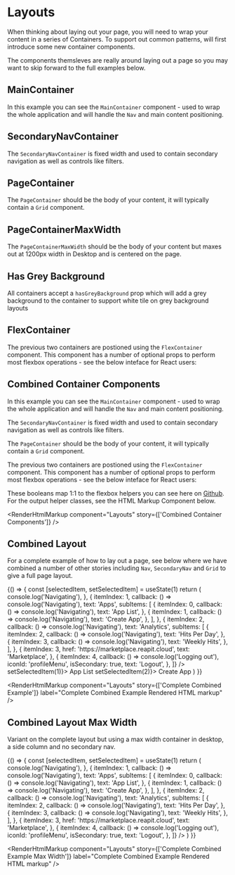 
<Meta title="Layouts" component={MainContainer} />

# Layouts

When thinking about laying out your page, you will need to wrap your content in a series of Containers. To support out common patterns, will first introduce some new container components.

The components themsleves are really around laying out a page so you may want to skip forward to the full examples below.

## MainContainer

In this example you can see the `MainContainer` component - used to wrap the whole application and will handle the `Nav` and main content positioning.

<Canvas>
  <Story name="Main Container">
    <MainContainer>
      <FlexContainer isFlexGrow1>
        <PageContainer>
          <GridDemoBlock />
        </PageContainer>
      </FlexContainer>
    </MainContainer>
  </Story>
</Canvas>

<RenderHtmlMarkup component="Layouts" story="Main Container" />

## SecondaryNavContainer

The `SecondaryNavContainer` is fixed width and used to contain secondary navigation as well as controls like filters.

<Canvas>
  <Story name="Secondary Nav Container">
    <SecondaryNavContainer>
      <GridDemoBlock />
    </SecondaryNavContainer>
  </Story>
</Canvas>

<RenderHtmlMarkup component="Layouts" story="Secondary Nav Container" />

## PageContainer

The `PageContainer` should be the body of your content, it will typically contain a `Grid` component.

<Canvas>
  <Story name="Page Container">
    <PageContainer>
      <Grid>
        <Col>
          <GridDemoBlock />
        </Col>
        <Col>
          <GridDemoBlock />
        </Col>
        <Col>
          <GridDemoBlock />
        </Col>
        <Col>
          <GridDemoBlock />
        </Col>
        <Col>
          <GridDemoBlock />
        </Col>
        <Col>
          <GridDemoBlock />
        </Col>
        <Col>
          <GridDemoBlock />
        </Col>
        <Col>
          <GridDemoBlock />
        </Col>
      </Grid>
    </PageContainer>
  </Story>
</Canvas>

<RenderHtmlMarkup component="Layouts" story="Page Container" />

## PageContainerMaxWidth

The `PageContainerMaxWidth` should be the body of your content but maxes out at 1200px width in Desktop and is centered on the page.

<Canvas>
  <Story name="Page Container Max Width">
    <PageContainerMaxWidth>
      <GridDemoBlock />
    </PageContainerMaxWidth>
  </Story>
</Canvas>

<RenderHtmlMarkup component="Layouts" story="Page Container Max Width" />

## Has Grey Background

All containers accept a `hasGreyBackground` prop which will add a grey background to the container to support white tile on grey background layouts

<Canvas>
  <Story name="Has Grey Background">
    <PageContainerMaxWidth hasGreyBackground>
      <GridDemoBlock />
    </PageContainerMaxWidth>
  </Story>
</Canvas>

<RenderHtmlMarkup component="Layouts" story="Has Grey Background" />

## FlexContainer

The previous two containers are postioned using the `FlexContainer` component. This component has a number of optional props to perform most flexbox operations - see the below inteface for React users:

<ArgsTable of={FlexContainer} />

<Canvas>
  <Story name="Flex Container">
    <FlexContainer isFlexColumn>
      <GridDemoBlock />
      <GridDemoBlock />
    </FlexContainer>
  </Story>
</Canvas>

<RenderHtmlMarkup component="Layouts" story="Flex Container" />

## Combined Container Components

In this example you can see the `MainContainer` component - used to wrap the whole application and will handle the `Nav` and main content positioning.

The `SecondaryNavContainer` is fixed width and used to contain secondary navigation as well as controls like filters.

The `PageContainer` should be the body of your content, it will typically contain a `Grid` component.

The previous two containers are postioned using the `FlexContainer` component. This component has a number of optional props to perform most flexbox operations - see the below inteface for React users:

These booleans map 1:1 to the flexbox helpers you can see here on [Github](https://github.com/reapit/foundations/blob/master/packages/elements/src/styles-v3/base/flexbox.ts). For the output helper classes, see the HTML Markup Component below.

<Canvas>
  <Story name="Combined Container Components">
    <MainContainer>
      <FlexContainer isFlexGrow1>
        <SecondaryNavContainer>
          <GridDemoBlock />
        </SecondaryNavContainer>
        <PageContainer>
          <GridDemoBlock />
          <FlexContainer isFlexColumn>
            <GridDemoBlock />
            <GridDemoBlock />
          </FlexContainer>
        </PageContainer>
      </FlexContainer>
    </MainContainer>
  </Story>
</Canvas>

<RenderHtmlMarkup component="Layouts" story={['Combined Container Components']} />

## Combined Layout

For a complete example of how to lay out a page, see below where we have combined a number of other stories including `Nav`, `SecondaryNav` and `Grid` to give a full page layout.

<Canvas>
  <Story name="Complete Combined Example">
    {() => {
      const [selectedItem, setSelectedItem] = useState(1)
      return (
        <NavStateProvider>
          <MediaStateProvider>
            <MainContainer>
              <NavResponsive
                defaultNavIndex={1}
                defaultNavSubIndex={1}
                options={[
                  {
                    itemIndex: 0,
                    callback: () => console.log('Navigating'),
                  },
                  {
                    itemIndex: 1,
                    callback: () => console.log('Navigating'),
                    text: 'Apps',
                    subItems: [
                      {
                        itemIndex: 0,
                        callback: () => console.log('Navigating'),
                        text: 'App List',
                      },
                      {
                        itemIndex: 1,
                        callback: () => console.log('Navigating'),
                        text: 'Create App',
                      },
                    ],
                  },
                  {
                    itemIndex: 2,
                    callback: () => console.log('Navigating'),
                    text: 'Analytics',
                    subItems: [
                      {
                        itemIndex: 2,
                        callback: () => console.log('Navigating'),
                        text: 'Hits Per Day',
                      },
                      {
                        itemIndex: 3,
                        callback: () => console.log('Navigating'),
                        text: 'Weekly Hits',
                      },
                    ],
                  },
                  {
                    itemIndex: 3,
                    href: 'https://marketplace.reapit.cloud',
                    text: 'Marketplace',
                  },
                  {
                    itemIndex: 4,
                    callback: () => console.log('Logging out'),
                    iconId: 'profileMenu',
                    isSecondary: true,
                    text: 'Logout',
                  },
                ]}
              />
              <FlexContainer isFlexGrow1>
                <SecondaryNavContainer>
                  <SecondaryNav>
                    <SecondaryNavItem active={selectedItem === 1} onClick={() => setSelectedItem(1)}>
                      App List
                    </SecondaryNavItem>
                    <SecondaryNavItem active={selectedItem === 2} onClick={() => setSelectedItem(2)}>
                      Create App
                    </SecondaryNavItem>
                  </SecondaryNav>
                </SecondaryNavContainer>
                <PageContainer>
                  <Grid>
                    <Col>
                      <GridDemoBlock />
                    </Col>
                    <Col>
                      <GridDemoBlock />
                    </Col>
                    <Col>
                      <GridDemoBlock />
                    </Col>
                    <Col>
                      <GridDemoBlock />
                    </Col>
                    <Col>
                      <GridDemoBlock />
                    </Col>
                    <Col>
                      <GridDemoBlock />
                    </Col>
                    <Col>
                      <GridDemoBlock />
                    </Col>
                    <Col>
                      <GridDemoBlock />
                    </Col>
                  </Grid>
                </PageContainer>
              </FlexContainer>
            </MainContainer>
          </MediaStateProvider>
        </NavStateProvider>
      )
    }}
  </Story>
</Canvas>

<RenderHtmlMarkup
  component="Layouts"
  story={['Complete Combined Example']}
  label="Complete Combined Example Rendered HTML markup"
/>

## Combined Layout Max Width

Variant on the complete layout but using a max width container in desktop, a side column and no secondary nav.

<Canvas>
  <Story name="Complete Combined Example Max Width">
    {() => {
      const [selectedItem, setSelectedItem] = useState(1)
      return (
        <NavStateProvider>
          <MediaStateProvider>
            <MainContainer>
              <NavResponsive
                defaultNavIndex={1}
                defaultNavSubIndex={1}
                options={[
                  {
                    itemIndex: 0,
                    callback: () => console.log('Navigating'),
                  },
                  {
                    itemIndex: 1,
                    callback: () => console.log('Navigating'),
                    text: 'Apps',
                    subItems: [
                      {
                        itemIndex: 0,
                        callback: () => console.log('Navigating'),
                        text: 'App List',
                      },
                      {
                        itemIndex: 1,
                        callback: () => console.log('Navigating'),
                        text: 'Create App',
                      },
                    ],
                  },
                  {
                    itemIndex: 2,
                    callback: () => console.log('Navigating'),
                    text: 'Analytics',
                    subItems: [
                      {
                        itemIndex: 2,
                        callback: () => console.log('Navigating'),
                        text: 'Hits Per Day',
                      },
                      {
                        itemIndex: 3,
                        callback: () => console.log('Navigating'),
                        text: 'Weekly Hits',
                      },
                    ],
                  },
                  {
                    itemIndex: 3,
                    href: 'https://marketplace.reapit.cloud',
                    text: 'Marketplace',
                  },
                  {
                    itemIndex: 4,
                    callback: () => console.log('Logging out'),
                    iconId: 'profileMenu',
                    isSecondary: true,
                    text: 'Logout',
                  },
                ]}
              />
              <PageContainerMaxWidth>
                <GridThirds>
                  <ColSplitThird>
                    <GridDemoBlock />
                  </ColSplitThird>
                  <ColSplitTwoThirds>
                    <GridDemoBlock />
                  </ColSplitTwoThirds>
                </GridThirds>
              </PageContainerMaxWidth>
            </MainContainer>
          </MediaStateProvider>
        </NavStateProvider>
      )
    }}
  </Story>
</Canvas>

<RenderHtmlMarkup
  component="Layouts"
  story={['Complete Combined Example Max Width']}
  label="Complete Combined Example Rendered HTML markup"
/>
